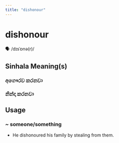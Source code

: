 ```yaml
---
title: "dishonour"
---
```


# dishonour

🗣️ /dɪsˈɒnə(r)/

## Sinhala Meaning(s)

### අගෞරව කරනවා
### නින්දා කරනවා

## Usage

### ~ someone/something

- He dishonoured his family by stealing from them.

